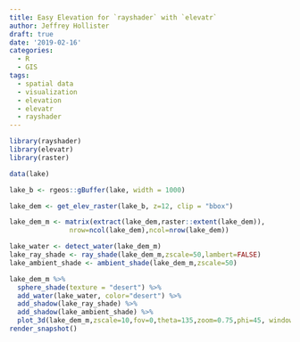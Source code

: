 ```yaml
---
title: Easy Elevation for `rayshader` with `elevatr`
author: Jeffrey Hollister
draft: true
date: '2019-02-16'
categories:
  - R
  - GIS
tags:
  - spatial data
  - visualization
  - elevation
  - elevatr
  - rayshader
---
```


```r
library(rayshader)
library(elevatr)
library(raster)

data(lake)

lake_b <- rgeos::gBuffer(lake, width = 1000)

lake_dem <- get_elev_raster(lake_b, z=12, clip = "bbox")

lake_dem_m <- matrix(extract(lake_dem,raster::extent(lake_dem)),
               nrow=ncol(lake_dem),ncol=nrow(lake_dem))

lake_water <- detect_water(lake_dem_m)
lake_ray_shade <- ray_shade(lake_dem_m,zscale=50,lambert=FALSE)
lake_ambient_shade <- ambient_shade(lake_dem_m,zscale=50)

lake_dem_m %>%
  sphere_shade(texture = "desert") %>%
  add_water(lake_water, color="desert") %>%
  add_shadow(lake_ray_shade) %>%
  add_shadow(lake_ambient_shade) %>%
  plot_3d(lake_dem_m,zscale=10,fov=0,theta=135,zoom=0.75,phi=45, windowsize = c(1000,800))
render_snapshot()
```